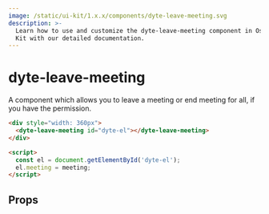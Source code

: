 ```yaml
---
image: /static/ui-kit/1.x.x/components/dyte-leave-meeting.svg
description: >-
  Learn how to use and customize the dyte-leave-meeting component in Ospi's UI
  Kit with our detailed documentation.
---
```


# dyte-leave-meeting

A component which allows you to leave a meeting or
end meeting for all, if you have the permission.

```html
<div style="width: 360px">
  <dyte-leave-meeting id="dyte-el"></dyte-leave-meeting>
</div>

<script>
  const el = document.getElementById('dyte-el');
  el.meeting = meeting;
</script>
```

## Props

<PropsTable of="dyte-leave-meeting" />

<head>
  <title>UI Kit dyte-leave-meeting</title>
</head>
